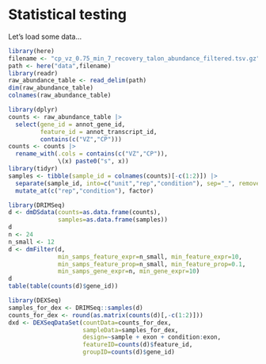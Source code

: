 # Statistical testing

Let's load some data...

```r
library(here)
filename <- "cp_vz_0.75_min_7_recovery_talon_abundance_filtered.tsv.gz"
path <- here("data",filename)
library(readr)
raw_abundance_table <- read_delim(path)
dim(raw_abundance_table)
colnames(raw_abundance_table)
```

```r
library(dplyr)
counts <- raw_abundance_table |>
  select(gene_id = annot_gene_id,
         feature_id = annot_transcript_id,
         contains(c("VZ","CP")))
counts <- counts |>
  rename_with(.cols = contains(c("VZ","CP")),
              \(x) paste0("s", x))
library(tidyr)
samples <- tibble(sample_id = colnames(counts)[-c(1:2)]) |>
  separate(sample_id, into=c("unit","rep","condition"), sep="_", remove=FALSE) |>
  mutate_at(c("rep","condition"), factor)
```

```r
library(DRIMSeq)
d <- dmDSdata(counts=as.data.frame(counts),
              samples=as.data.frame(samples))
d
n <- 24
n_small <- 12
d <- dmFilter(d,
              min_samps_feature_expr=n_small, min_feature_expr=10,
              min_samps_feature_prop=n_small, min_feature_prop=0.1,
              min_samps_gene_expr=n, min_gene_expr=10)
d
table(table(counts(d)$gene_id))
```

```r
library(DEXSeq)
samples_for_dex <- DRIMSeq::samples(d)
counts_for_dex <- round(as.matrix(counts(d)[,-c(1:2)]))
dxd <- DEXSeqDataSet(countData=counts_for_dex,
                     sampleData=samples_for_dex,
                     design=~sample + exon + condition:exon,
                     featureID=counts(d)$feature_id,
                     groupID=counts(d)$gene_id)
```
